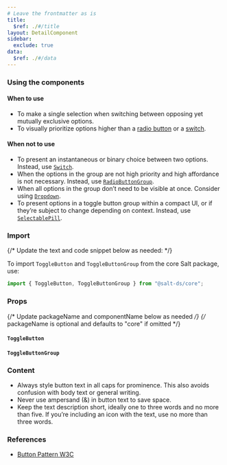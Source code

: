 ```yaml
---
# Leave the frontmatter as is
title:
  $ref: ./#/title
layout: DetailComponent
sidebar:
  exclude: true
data:
  $ref: ./#/data
---
```


### Using the components

#### When to use

- To make a single selection when switching between opposing yet mutually exclusive options.
- To visually prioritize options higher than a [radio button](../radio-button) or a [switch](../switch).

#### When not to use

- To present an instantaneous or binary choice between two options. Instead, use [`Switch`](../switch).
- When the options in the group are not high priority and high affordance is not necessary. Instead, use [`RadioButtonGroup`](../radio-button).
- When all options in the group don’t need to be visible at once. Consider using [`Dropdown`](../dropdown).
- To present options in a toggle button group within a compact UI, or if they’re subject to change depending on context. Instead, use [`SelectablePill`](../pill).

### Import

{/* Update the text and code snippet below as needed: */}

To import `ToggleButton` and `ToggleButtonGroup` from the core Salt package, use:

```js
import { ToggleButton, ToggleButtonGroup } from "@salt-ds/core";
```

### Props

{/* Update packageName and componentName below as needed */}
{/* packageName is optional and defaults to "core" if omitted */}

#### `ToggleButton`

<PropsTable packageName="core" componentName="ToggleButton" />

#### `ToggleButtonGroup`

<PropsTable packageName="core" componentName="ToggleButtonGroup" />

### Content

- Always style button text in all caps for prominence. This also avoids confusion with body text or general writing.
- Never use ampersand (&) in button text to save space.
- Keep the text description short, ideally one to three words and no more than five. If you’re including an icon with the text, use no more than three words.

### References

- [Button Pattern W3C](https://www.w3.org/WAI/ARIA/apg/patterns/button/)
